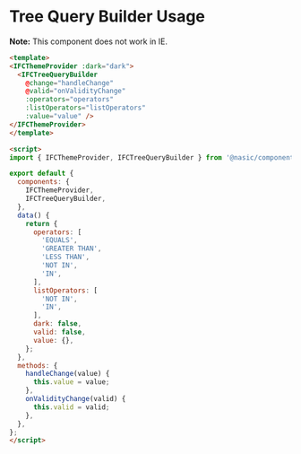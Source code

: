 
<Meta title="Container Components/Tree Query Builder/Usage" />

# Tree Query Builder Usage

**Note:** This component does not work in IE.

```html
<template>
<IFCThemeProvider :dark="dark">
  <IFCTreeQueryBuilder
    @change="handleChange"
    @valid="onValidityChange"
    :operators="operators"
    :listOperators="listOperators"
    :value="value" />
</IFCThemeProvider>
</template>

<script>
import { IFCThemeProvider, IFCTreeQueryBuilder } from '@nasic/component-library/build/index.esm';

export default {
  components: {
    IFCThemeProvider,
    IFCTreeQueryBuilder,
  },
  data() {
    return {
      operators: [
        'EQUALS',
        'GREATER THAN',
        'LESS THAN',
        'NOT IN',
        'IN',
      ],
      listOperators: [
        'NOT IN',
        'IN',
      ],
      dark: false,
      valid: false,
      value: {},
    };
  },
  methods: {
    handleChange(value) {
      this.value = value;
    },
    onValidityChange(valid) {
      this.valid = valid;
    },
  },
};
</script>
```